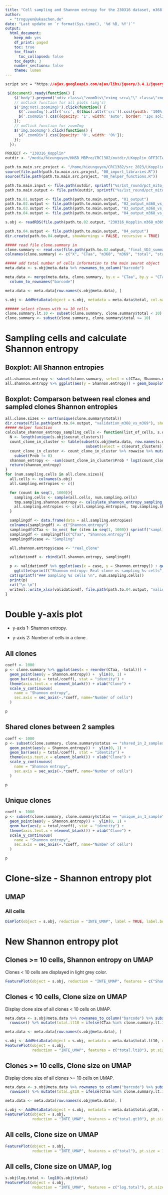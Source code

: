 ```yaml
---
title: "Cell sampling and Shannon entropy for the 230316 dataset, m368 vs m369"
author:
  - "trnguyen@ukaachen.de"
date: "Last update on `r format(Sys.time(), '%d %B, %Y')`"
output:
  html_document:
    keep_md: yes
    df_print: paged
    toc: true
    toc_float:
      toc_collapsed: false
    toc_depth: 3
    number_sections: false
    theme: lumen
---
```




```css
script src = "https://ajax.googleapis.com/ajax/libs/jquery/3.4.1/jquery.min.js"
```

```js
 $(document).ready(function() {
    $('body').prepend('<div class=\"zoomDiv\"><img src=\"\" class=\"zoomImg\"></div>');
    // onClick function for all plots (img's)
    $('img:not(.zoomImg)').click(function() {
      $('.zoomImg').attr('src', $(this).attr('src')).css({width: '100%'});
      $('.zoomDiv').css({opacity: '1', width: 'auto', border: '1px solid white', borderRadius: '5px', position: 'fixed', top: '50%', left: '50%', marginRight: '-50%', transform: 'translate(-50%, -50%)', boxShadow: '0px 0px 50px #888888', zIndex: '50', overflow: 'auto', maxHeight: '100%'});
    });
    // onClick function for zoomImg
    $('img.zoomImg').click(function() {
      $('.zoomDiv').css({opacity: '0', width: '0%'}); 
    });
  });
```


```r
PROJECT <- "230316_Kopplin"
outdir <- "/media/hieunguyen/HNSD_MBPro/CRC1382/outdir/LKopplin_OFFICIAL"

path.to.main.src.project <- "/home/hieunguyen/CRC1382/src_2023/LKopplin/230316_Kopplin"
source(file.path(path.to.main.src.project, "00_import_libraries.R"))
source(file.path(path.to.main.src.project, "00_helper_functions.R"))

path.to.main.input <- file.path(outdir, sprintf("%s/1st_round/pct_mito_10_1", PROJECT))
path.to.main.output <- file.path(outdir, sprintf("%s/1st_round/pct_mito_10_1/data_analysis", PROJECT))

path.to.01.output <- file.path(path.to.main.output, "01_output")
path.to.02.output <- file.path(path.to.main.output, "02_output_m368_vs_m369")
path.to.03.output <- file.path(path.to.main.output, "03_output_m368_vs_m369")
path.to.04.output <- file.path(path.to.main.output, "04_output_m368_vs_m369")

s.obj <- readRDS(file.path(path.to.02.output, "230316_Kopplin.m368_m369.seurat.obj.addedShannonEntropy.rds"))

path.to.04.output <- file.path(path.to.main.output, "04_output")
dir.create(path.to.04.output, showWarnings = FALSE, recursive = TRUE)
```

```r
##### read file clone.summary in
clone.summary <- read.csv(file.path(path.to.02.output, "final_VDJ_summary.csv"))
colnames(clone.summary) <- c("X", "CTaa", "m368", "m369", "total", "status", "Shannon.entropy")

##### add total number of cells information to the main seurat object
meta.data <- s.obj@meta.data %>% rownames_to_column("barcode")

meta.data <- merge(meta.data, clone.summary, by.x = "CTaa", by.y = "CTaa", all.x = TRUE) %>%
  column_to_rownames("barcode")

meta.data <- meta.data[row.names(s.obj@meta.data), ]

s.obj <- AddMetaData(object = s.obj, metadata = meta.data$total, col.name = "total")

###### select clones with >= 10 cells
clone.summary.lt.10 <- subset(clone.summary, clone.summary$total < 10)
clone.summary <- subset(clone.summary, clone.summary$total >= 10)
```

# Sampling cells and calculate Shannon entropy

## Boxplot: All Shannon entropies

```r
all.shannon.entropy <- subset(clone.summary, select = c(CTaa, Shannon.entropy))
all.shannon.entropy %>% ggplot(aes(y = Shannon.entropy)) + geom_boxplot()

```

## Boxplot: Comparson between real clones and sampled clones Shannon entropies {.tabset}

```r
all.clone.sizes <- sort(unique(clone.summary$total))
dir.create(file.path(path.to.04.output, "validation_m368_vs_m369"), showWarnings = FALSE, recursive = TRUE)
##### Helper function
calculate_shannon_entropy_sampling_cells <- function(list_of_cells, s.obj){
  N <- length(unique(s.obj$seurat_clusters))
  count_clone_in_cluster <- table(subset(s.obj@meta.data, row.names(s.obj@meta.data) %in% list_of_cells) %>%
                                    subset(select = c(seurat_clusters))) %>%  as.data.frame()
  count_clone_in_cluster <- count_clone_in_cluster %>% rowwise %>% mutate(Prob = Freq / sum(count_clone_in_cluster$Freq)) %>%
    subset(Prob != 0)
  shannon_entropy <- -sum(count_clone_in_cluster$Prob * log2(count_clone_in_cluster$Prob))/log2(N)
  return(shannon_entropy)
}
for (num.sampling.cells in all.clone.sizes){
  all.cells <- colnames(s.obj)
  all.sampling.entropies <- c()

  for (count in seq(1, 1000)){
    sampling.cells <- sample(all.cells, num.sampling.cells)
    tmp.sampling.shannon.entropy <- calculate_shannon_entropy_sampling_cells(sampling.cells, s.obj)
    all.sampling.entropies <- c(all.sampling.entropies, tmp.sampling.shannon.entropy)
  }

  samplingdf <- data.frame(data = all.sampling.entropies)
  colnames(samplingdf) <- c("Shannon.entropy")
  samplingdf$CTaa <- to_vec( for (item in seq(1, 1000)) sprintf("sampling_%s", item))
  samplingdf <- samplingdf[c("CTaa", "Shannon.entropy")]
  samplingdf$case <- "Sampling"

  all.shannon.entropy$case <- "real_clone"

  validationdf <- rbind(all.shannon.entropy, samplingdf)

  p <- validationdf %>% ggplot(aes(x = case, y = Shannon.entropy)) + geom_boxplot() +
    ggtitle(sprintf("Shannon entropy: Real clone vs sampling %s cells", num.sampling.cells))
  cat(sprintf("### Sampling %s cells \n", num.sampling.cells))
  print(p)
  cat("\n \n")
  writexl::write_xlsx(validationdf, file.path(path.to.04.output, "validation_m368_vs_m369", sprintf("validation_Shannon_entropy_sampling_%s.4th_m368_vs_m369_Dataset.xlsx", num.sampling.cells)))
}
```


# Double y-axis plot

- y-axis 1: Shannon entropy.

- y-axis 2: Number of cells in a clone.

## All clones
```r
coeff <- 1000
p <- clone.summary %>% ggplot(aes(x = reorder(CTaa, -total))) + 
  geom_point(aes(y = Shannon.entropy)) +  ylim(0, 1) +
  geom_bar(aes(y = total/coeff), stat = "identity") +  
  theme(axis.text.x = element_blank()) + xlab("Clone") +  
  scale_y_continuous(
    name = "Shannon entropy",
    sec.axis = sec_axis(~.*coeff, name="Number of cells") 
  ) 

p
```

## Shared clones between 2 samples
```r
coeff <- 1000
p <- subset(clone.summary, clone.summary$status == "shared_in_2_samples") %>% ggplot(aes(x = reorder(CTaa, -total))) + 
  geom_point(aes(y = Shannon.entropy)) +  ylim(0, 1) + 
  geom_bar(aes(y = total/coeff), stat = "identity") +  
  theme(axis.text.x = element_blank()) + xlab("Clone") +
  scale_y_continuous(
    name = "Shannon entropy",
    sec.axis = sec_axis(~.*coeff, name="Number of cells") 
  ) 

p
```

## Unique clones
```r
coeff <- 1000
p <- subset(clone.summary, clone.summary$status == "unique_in_1_sample") %>% ggplot(aes(x = reorder(CTaa, -total))) + 
  geom_point(aes(y = Shannon.entropy)) +  ylim(0, 1) +
  geom_bar(aes(y = total/coeff), stat = "identity") +  
  theme(axis.text.x = element_blank()) + xlab("Clone") +  
  scale_y_continuous(
    name = "Shannon entropy",
    sec.axis = sec_axis(~.*coeff, name="Number of cells") 
  ) 

p

```

# Clone-size - Shannon entropy plot

## UMAP 

### All cells
```r
DimPlot(object = s.obj, reduction = "INTE_UMAP", label = TRUE, label.box = TRUE, repel = TRUE, pt.size = 1, label.size = 12)
```

# New Shannon entropy plot

## Clones >= 10 cells, Shannon entropy on UMAP

Clones < 10 cells are displayed in light grey color. 

```r
FeaturePlot(object = s.obj, reduction = "INTE_UMAP", features = c("Shannon.entropy"), pt.size = 1) + scale_color_gradient(low = "#FFFF00", high = "#FF0000", na.value = "lightgray") + ggtitle("")

```


## Clones < 10 cells, Clone size on UMAP
Display clone size of all clones < 10 cells on UMAP. 

```r
meta.data <- s.obj@meta.data %>% rownames_to_column("barcode") %>% subset(select = c(barcode, CTaa, total)) %>%
  rowwise() %>% mutate(total.lt10 = ifelse(CTaa %in% clone.summary.lt.10$CTaa == TRUE, total, NA)) %>% column_to_rownames("barcode")

meta.data <- meta.data[row.names(s.obj@meta.data), ]

s.obj <- AddMetaData(object = s.obj, metadata = meta.data$total.lt10, col.name = "total.lt10")
FeaturePlot(object = s.obj, 
            reduction = "INTE_UMAP", features = c("total.lt10"), pt.size = 1) + scale_color_gradient(low = "#FFFF00", high = "#008b00", na.value = "lightgray") + ggtitle("")
```

## Clones >= 10 cells, Clone size on UMAP
Display clone size of all clones >= 10 cells on UMAP. 

```r
meta.data <- s.obj@meta.data %>% rownames_to_column("barcode") %>% subset(select = c(barcode, CTaa, total)) %>%
  rowwise() %>% mutate(total.gt10 = ifelse(CTaa %in% clone.summary.lt.10$CTaa == FALSE, total, NA)) %>% column_to_rownames("barcode")

meta.data <- meta.data[row.names(s.obj@meta.data), ]

s.obj <- AddMetaData(object = s.obj, metadata = meta.data$total.gt10, col.name = "total.gt10")
FeaturePlot(object = s.obj, 
            reduction = "INTE_UMAP", features = c("total.gt10"), pt.size = 1) + scale_color_gradient(low = "#FFFF00", high = "#008b00", na.value = "lightgray") + ggtitle("")
```

## All cells, Clone size on UMAP

```r
FeaturePlot(object = s.obj, 
            reduction = "INTE_UMAP", features = c("total"), pt.size = 1) + scale_color_gradient(low = "#FFFF00", high = "#008b00", na.value = "lightgray") + ggtitle("")
```

## All cells, Clone size on UMAP, log

```r
s.obj$log.total <- log10(s.obj$total)
FeaturePlot(object = s.obj, 
            reduction = "INTE_UMAP", features = c("log.total"), pt.size = 1) + scale_color_gradient(low = "#FFFF00", high = "#008b00", na.value = "lightgray") + ggtitle("")
```

```r
```


